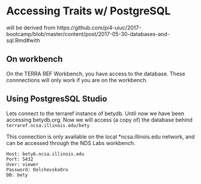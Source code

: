 # Accessing Traits w/ PostgreSQL

will be derived from https://github.com/pi4-uiuc/2017-bootcamp/blob/master/content/post/2017-05-30-databases-and-sql.Rmd#with

## On workbench

On the TERRA REF Workbench, you have access to the database. These connnections will only work if you are on the workbench.


## Using PostgresSQL Studio


Lets connect to the terraref instance of betydb. Until now we have been accessing betydb.org. Now we will access (a copy of) the database behind `terraref.ncsa.illinois.edu/bety`

This connection is only available on the local *ncsa.illinois.edu network, and can be accessed through the NDS Labs workbench.

```
Host: bety6.ncsa.illinois.edu
Port: 5432
User: viewer
Password: DelchevskoOro
DB: bety
```
